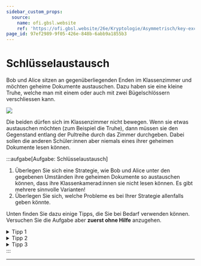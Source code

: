 ```yaml
---
sidebar_custom_props:
  source:
    name: ofi.gbsl.website
    ref: 'https://ofi.gbsl.website/26e/Kryptologie/Asymmetrisch/key-exchange'
page_id: 97ef2989-9f05-426e-848b-6abb9a1855b3
---
```


# Schlüsselaustausch
Bob und Alice sitzen an gegenüberliegenden Enden im Klassenzimmer und möchten geheime Dokumente austauschen. Dazu haben sie eine kleine Truhe, welche man mit einem oder auch mit zwei Bügelschlössern verschliessen kann.

![](img/szenario-truhe-austauschen.png)

Die beiden dürfen sich im Klassenzimmer nicht bewegen. Wenn sie etwas austauschen möchten (zum Beispiel die Truhe), dann müssen sie den Gegenstand entlang der Pultreihe durch das Zimmer durchgeben. Dabei sollen die anderen Schüler:innen aber niemals eines ihrer geheimen Dokumente lesen können.

:::aufgabe[Aufgabe: Schlüsselaustausch]
1. Überlegen Sie sich eine Strategie, wie Bob und Alice unter den gegebenen Umständen ihre geheimen Dokumente so austauschen können, dass ihre Klassenkamerad:innen sie nicht lesen können. Es gibt mehrere sinnvolle Varianten!
2. Überlegen Sie sich, welche Probleme es bei Ihrer Strategie allenfalls geben könnte.

Unten finden Sie dazu einige Tipps, die Sie bei Bedarf verwenden können. Versuchen Sie die Aufgabe aber **zuerst ohne Hilfe** anzugehen.

<details>
  <summary>Tipp 1</summary>
  <div>
    Bob und Alice dürfen offene Bügelschlösser durch das Klassenzimmer durchgeben. Schlimmstenfalls schliesst jemand halt das Schloss — die Sicherheit der geheimen Dokument wird dadurch aber nicht gefährdet.
  </div>
</details>

<details>
  <summary>Tipp 2</summary>
  <div>
    Man kann die Box auch mit zwei Schlössern gleichzeitig verschliessen. Was könnte das bringen?
  </div>
</details>


<details>
  <summary>Tipp 3</summary>
  <div>
    Für die ideale Lösung braucht es eine vertrauenswürdige Drittperson.
  </div>
</details>
:::

---
